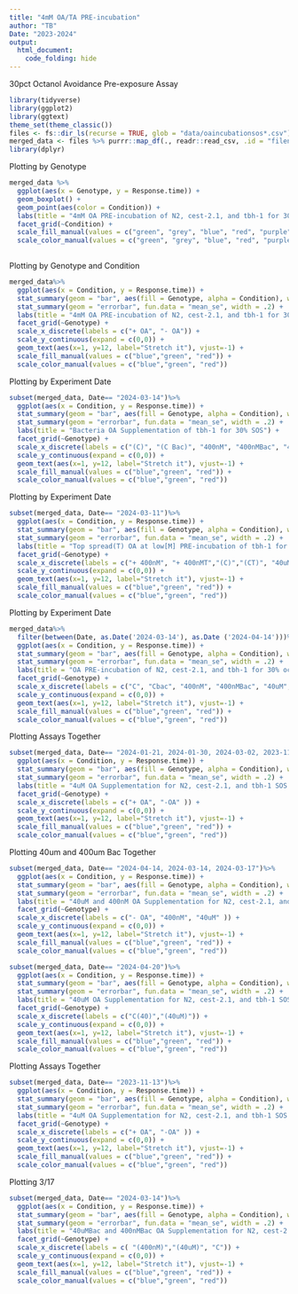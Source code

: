 ```yaml
---
title: "4mM OA/TA PRE-incubation"
author: "TB"
Date: "2023-2024"
output: 
  html_document:
    code_folding: hide
---
```


30pct Octanol Avoidance Pre-exposure Assay

```r
library(tidyverse)
library(ggplot2)
library(ggtext)
theme_set(theme_classic())
files <- fs::dir_ls(recurse = TRUE, glob = "data/oaincubationsos*.csv")
merged_data <- files %>% purrr::map_df(., readr::read_csv, .id = "filename")
library(dplyr)

```

Plotting by Genotype
```R
merged_data %>%
  ggplot(aes(x = Genotype, y = Response.time)) +
  geom_boxplot() +
  geom_point(aes(color = Condition)) +
  labs(title = "4mM OA PRE-incubation of N2, cest-2.1, and tbh-1 for 30% octanol avoidance") +
  facet_grid(~Condition) +
  scale_fill_manual(values = c("green", "grey", "blue", "red", "purple", "black", "orange", "yellow", "brown", "pink", "steelblue","gold", "forestgreen","white" )) +
  scale_color_manual(values = c("green", "grey", "blue", "red", "purple", "black", "orange", "yellow", "brown", "pink", "steelblue","gold", "forestgreen", "white"))
  
```

Plotting by Genotype and Condition
```R
merged_data%>%
  ggplot(aes(x = Condition, y = Response.time)) +
  stat_summary(geom = "bar", aes(fill = Genotype, alpha = Condition), width = 0.75) +
  stat_summary(geom = "errorbar", fun.data = "mean_se", width = .2) +
  labs(title = "4mM OA PRE-incubation of N2, cest-2.1, and tbh-1 for 30% octanol avoidance") +
  facet_grid(~Genotype) +
  scale_x_discrete(labels = c("+ OA", "- OA")) +
  scale_y_continuous(expand = c(0,0)) +
  geom_text(aes(x=1, y=12, label="Stretch it"), vjust=-1) +
  scale_fill_manual(values = c("blue","green", "red")) +
  scale_color_manual(values = c("blue","green", "red"))
```


Plotting by Experiment Date
```R
subset(merged_data, Date== "2024-03-14")%>%
  ggplot(aes(x = Condition, y = Response.time)) +
  stat_summary(geom = "bar", aes(fill = Genotype, alpha = Condition), width = 0.75) +
  stat_summary(geom = "errorbar", fun.data = "mean_se", width = .2) +
  labs(title = "Bacteria OA Supplementation of tbh-1 for 30% SOS") +
  facet_grid(~Genotype) +
  scale_x_discrete(labels = c("(C)", "(C Bac)", "400nM", "400nMBac", "40uM", "40uMBac")) +
  scale_y_continuous(expand = c(0,0)) +
  geom_text(aes(x=1, y=12, label="Stretch it"), vjust=-1) +
  scale_fill_manual(values = c("blue","green", "red")) +
  scale_color_manual(values = c("blue","green", "red"))
```
Plotting by Experiment Date
```R
subset(merged_data, Date== "2024-03-11")%>%
  ggplot(aes(x = Condition, y = Response.time)) +
  stat_summary(geom = "bar", aes(fill = Genotype, alpha = Condition), width = 0.75) +
  stat_summary(geom = "errorbar", fun.data = "mean_se", width = .2) +
  labs(title = "Top spread(T) OA at low[M] PRE-incubation of tbh-1 for 30% SOS") +
  facet_grid(~Genotype) +
  scale_x_discrete(labels = c("+ 400nM", "+ 400nMT","(C)","(CT)", "40uM", "40uMT")) +
  scale_y_continuous(expand = c(0,0)) +
  geom_text(aes(x=1, y=12, label="Stretch it"), vjust=-1) +
  scale_fill_manual(values = c("blue","green", "red")) +
  scale_color_manual(values = c("blue","green", "red"))
```
Plotting by Experiment Date
```R
merged_data%>%
  filter(between(Date, as.Date('2024-03-14'), as.Date ('2024-04-14')))%>%
  ggplot(aes(x = Condition, y = Response.time)) +
  stat_summary(geom = "bar", aes(fill = Genotype, alpha = Condition), width = 0.75) +
  stat_summary(geom = "errorbar", fun.data = "mean_se", width = .2) +
  labs(title = "OA PRE-incubation of N2, cest-2.1, and tbh-1 for 30% octanol avoidance Aggregate Bac data") +
  facet_grid(~Genotype) +
  scale_x_discrete(labels = c("C", "Cbac", "400nM", "400nMBac", "40uM", "40uM Bac")) +
  scale_y_continuous(expand = c(0,0)) +
  geom_text(aes(x=1, y=12, label="Stretch it"), vjust=-1) +
  scale_fill_manual(values = c("blue","green", "red")) +
  scale_color_manual(values = c("blue","green", "red"))
```

Plotting Assays Together
```R
subset(merged_data, Date== "2024-01-21, 2024-01-30, 2024-03-02, 2023-11-13")%>%
  ggplot(aes(x = Condition, y = Response.time)) +
  stat_summary(geom = "bar", aes(fill = Genotype, alpha = Condition), width = 0.75) +
  stat_summary(geom = "errorbar", fun.data = "mean_se", width = .2) +
  labs(title = "4uM OA Supplementation for N2, cest-2.1, and tbh-1 SOS Assay") +
  facet_grid(~Genotype) +
  scale_x_discrete(labels = c("+ OA", "-OA" )) +
  scale_y_continuous(expand = c(0,0)) +
  geom_text(aes(x=1, y=12, label="Stretch it"), vjust=-1) +
  scale_fill_manual(values = c("blue","green", "red")) +
  scale_color_manual(values = c("blue","green", "red"))
```
Plotting 40um and 400um Bac Together
```R
subset(merged_data, Date== "2024-04-14, 2024-03-14, 2024-03-17")%>%
  ggplot(aes(x = Condition, y = Response.time)) +
  stat_summary(geom = "bar", aes(fill = Genotype, alpha = Condition), width = 0.75) +
  stat_summary(geom = "errorbar", fun.data = "mean_se", width = .2) +
  labs(title = "40uM and 400nM OA Supplementation for N2, cest-2.1, and tbh-1 SOS Assay") +
  facet_grid(~Genotype) +
  scale_x_discrete(labels = c("- OA", "400nM", "40uM" )) +
  scale_y_continuous(expand = c(0,0)) +
  geom_text(aes(x=1, y=12, label="Stretch it"), vjust=-1) +
  scale_fill_manual(values = c("blue","green", "red")) +
  scale_color_manual(values = c("blue","green", "red"))
```


```R
subset(merged_data, Date== "2024-04-20")%>%
  ggplot(aes(x = Condition, y = Response.time)) +
  stat_summary(geom = "bar", aes(fill = Genotype, alpha = Condition), width = 0.75) +
  stat_summary(geom = "errorbar", fun.data = "mean_se", width = .2) +
  labs(title = "40uM OA Supplementation for N2, cest-2.1, and tbh-1 SOS Assay") +
  facet_grid(~Genotype) +
  scale_x_discrete(labels = c("C(40)","(40uM)")) +
  scale_y_continuous(expand = c(0,0)) +
  geom_text(aes(x=1, y=12, label="Stretch it"), vjust=-1) +
  scale_fill_manual(values = c("blue","green", "red")) +
  scale_color_manual(values = c("blue","green", "red"))
```

Plotting Assays Together
```R
subset(merged_data, Date== "2023-11-13")%>%
  ggplot(aes(x = Condition, y = Response.time)) +
  stat_summary(geom = "bar", aes(fill = Genotype, alpha = Condition), width = 0.75) +
  stat_summary(geom = "errorbar", fun.data = "mean_se", width = .2) +
  labs(title = "4uM OA Supplementation for N2, cest-2.1, and tbh-1 SOS Assay") +
  facet_grid(~Genotype) +
  scale_x_discrete(labels = c("+ OA", "-OA" )) +
  scale_y_continuous(expand = c(0,0)) +
  geom_text(aes(x=1, y=12, label="Stretch it"), vjust=-1) +
  scale_fill_manual(values = c("blue","green", "red")) +
  scale_color_manual(values = c("blue","green", "red"))
```

Plotting 3/17
```R
subset(merged_data, Date== "2024-03-14")%>%
  ggplot(aes(x = Condition, y = Response.time)) +
  stat_summary(geom = "bar", aes(fill = Genotype, alpha = Condition), width = 0.75) +
  stat_summary(geom = "errorbar", fun.data = "mean_se", width = .2) +
  labs(title = "40uMBac and 400nMBac OA Supplementation for N2, cest-2.1, and tbh-1 SOS Assay") +
  facet_grid(~Genotype) +
  scale_x_discrete(labels = c( "(400nM)","(40uM)", "C")) +
  scale_y_continuous(expand = c(0,0)) +
  geom_text(aes(x=1, y=12, label="Stretch it"), vjust=-1) +
  scale_fill_manual(values = c("blue","green", "red")) +
  scale_color_manual(values = c("blue","green", "red"))
```